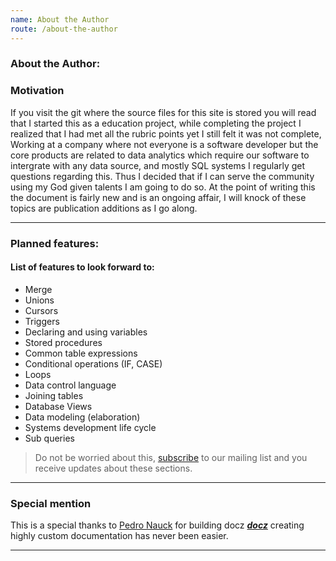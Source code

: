 ```yaml
---
name: About the Author
route: /about-the-author
---
```


### About the Author:

<AboutAuthor callBadge={false}/>

### Motivation

If you visit the git where the source files for this site is stored you will read that I started this as a education project, while completing the project I realized that I had met all the rubric points yet I still felt it was not complete, Working at a company where not everyone is a software developer but the core products are related to data analytics which require our software to intergrate with any data source, and mostly SQL systems I regularly get questions regarding this. Thus I decided that if I can serve the community using my God given talents I am going to do so. At the point of writing this the document is fairly new and is an ongoing affair, I will knock of these topics are publication additions as I go along. 

---

### Planned features:

#### List of features to look forward to:

- Merge
- Unions
- Cursors
- Triggers
- Declaring and using variables
- Stored procedures
- Common table expressions
- Conditional operations (IF, CASE)
- Loops
- Data control language
- Joining tables
- Database Views
- Data modeling (elaboration)
- Systems development life cycle
- Sub queries

> Do not be worried about this, [subscribe](TODO:) to our mailing list and you receive updates about these sections.

---

### Special mention

This is a special thanks to [Pedro Nauck](https://github.com/pedronauck) for building docz ***[docz](https://www.docz.site/)*** creating highly custom documentation has never been easier.

---